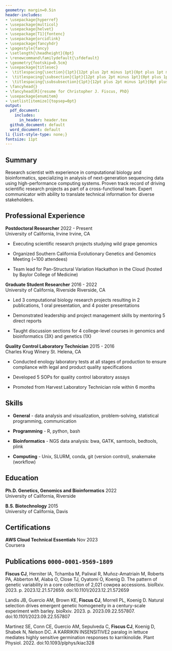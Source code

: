 ```yaml
---
geometry: margin=0.5in
header-includes: 
- \usepackage{hyperref}
- \usepackage{multicol}
- \usepackage{helvet}
- \usepackage[T1]{fontenc}
- \usepackage{orcidlink}
- \usepackage{fancyhdr}
- \pagestyle{fancy}
- \setlength{\headheight}{0pt}
- \renewcommand\familydefault{\sfdefault} 
- \geometry{footskip=0.5cm}
- \usepackage{titlesec}
-  \titlespacing{\section}{1pt}{12pt plus 2pt minus 1pt}{0pt plus 1pt minus 1pt}
-  \titlespacing{\subsection}{1pt}{12pt plus 2pt minus 1pt}{0pt plus 1pt minus 1pt}
-  \titlespacing{\subsubsection}{1pt}{12pt plus 2pt minus 1pt}{0pt plus 1pt minus 1pt}
- \fancyhead{}
- \fancyhead[R]{resume for Christopher J. Fiscus, PhD}
- \usepackage{enumitem}
- \setlist[itemize]{topsep=0pt}
output:
  pdf_document:
    includes:
      in_header: header.tex
  github_document: default
  word_document: default
li {list-style-type: none;}
fontsize: 11pt
---
```

\thispagestyle{plain}
\begin{multicols}{2}
\begin{flushleft}
{\LARGE \textbf{Christopher J. Fiscus, PhD}\par}
\textbf{Bioinformatics Scientist} \\   
Irvine, California
\end{flushleft}

\columnbreak

\begin{flushright}
\begin{tabular}{rp{0.30\linewidth}}
\faPhone & \href{tel:+12096139384}{1-209-613-9384} \\
\faEnvelopeO & \href{mailto:fiscuscj@gmail.com}{fiscuscj@gmail.com} \\
\faLinkedin & \href{https://www.linkedin.com/in/fiscuscj}{fiscuscj} \\
\faGithub & \href{https://github.com/cjfiscus}{cjfiscus} 
\end{tabular}
\end{flushright}

\end{multicols}


## Summary
Research scientist with experience in computational biology and bioinformatics, specializing in analysis of next-generation sequencing data using high-performance computing systems. Proven track record of driving scientific research projects as part of a cross-functional team. Expert communicator with ability to translate technical information for diverse stakeholders. 

## Professional Experience
**Postdoctoral Researcher** \hfill 2022 - Present  
University of California, Irvine \hfill Irvine, CA  

* Executing scientific research projects studying wild grape genomics  

* Organized Southern California Evolutionary Genetics and Genomics Meeting (~100 attendees)  

* Team lead for Pan-Structural Variation Hackathon in the Cloud (hosted by Baylor College of Medicine)


**Graduate Student Researcher** \hfill 2016 - 2022  
University of California, Riverside \hfill Riverside, CA  

* Led 3 computational biology research projects resulting in 2 publications, 1 oral presentation, and 4 poster presentations  

* Demonstrated leadership and project management skills by mentoring 5 direct reports   

* Taught discussion sections for 4 college-level courses in genomics and bioinformatics (3X) and genetics (1X)    


**Quality Control Laboratory Technician** \hfill 2015 - 2016  
Charles Krug Winery \hfill St. Helena, CA  

* Conducted enology laboratory tests at all stages of production to ensure compliance with legal and product quality specifications  

* Developed 5 SOPs for quality control laboratory assays  

* Promoted from Harvest Laboratory Technician role within 6 months  


## Skills
* **General** - data analysis and visualization, problem-solving, statistical programming, communication  

* **Programming** - R, python, bash  

* **Bioinformatics** - NGS data analysis: bwa, GATK, samtools, bedtools, plink   

* **Computing** - Unix, SLURM, conda, git (version control), snakemake (workflow) 

## Education   
**Ph.D. Genetics, Genomics and Bioinformatics** \hfill 2022  
University of California, Riverside

**B.S. Biotechnology** \hfill 2015  
University of California, Davis

## Certifications
**AWS Cloud Technical Essentials** \hfill Nov 2023  
Coursera 

## Publications \orcidlink{https://orcid.org/0000-0001-9569-1809} `0000-0001-9569-1809`
<!-- use PLoS Genetics citation style but add all authors -->
**Fiscus CJ**, Herniter IA, Tchamba M, Paliwal R, Muñoz-Amatriaín M, Roberts PA, Abberton M, Alaba O, Close TJ, Oyatomi O, Koenig D. The pattern of genetic variability in a core collection of 2,021 cowpea accessions. bioRxiv. 2023. p. 2023.12.21.572659. doi:10.1101/2023.12.21.572659  

Landis JB, Guercio AM, Brown KE, **Fiscus CJ**, Morrell PL, Koenig D. Natural selection drives emergent genetic homogeneity in a century-scale experiment with barley. bioRxiv. 2023. p. 2023.09.22.557807. doi:10.1101/2023.09.22.557807  

Martinez SE, Conn CE, Guercio AM, Sepulveda C, **Fiscus CJ**, Koenig D, Shabek N, Nelson DC. A KARRIKIN INSENSITIVE2 paralog in lettuce mediates highly sensitive germination responses to karrikinolide. Plant Physiol. 2022. doi:10.1093/plphys/kiac328
